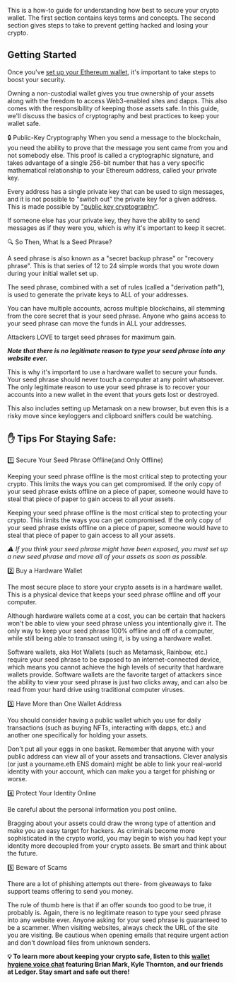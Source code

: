 This is a how-to guide for understanding how best to secure your crypto wallet. The first section contains keys terms and concepts. The second section gives steps to take to prevent getting hacked and losing your crypto.

## Getting Started

Once you've [set up your Ethereum wallet](https://www.notion.so/How-To-Set-Up-Your-First-Ethereum-Wallet-9da760549e054d5ea738cce3c5b49b50), it's important to take steps to boost your security.

Owning a non-custodial wallet gives you true ownership of your assets along with the freedom to access Web3-enabled sites and dapps. This also comes with the responsibility of keeping those assets safe. In this guide, we'll discuss the basics of cryptography and best practices to keep your wallet safe.

🔒 Public-Key Cryptography
When you send a message to the blockchain, you need the ability to prove that the message you sent came from you and not somebody else. This proof is called a cryptographic signature, and takes advantage of a single 256-bit number that has a very specific mathematical relationship to your Ethereum address, called your private key. 

Every address has a single private key that can be used to sign messages, and it is not possible to "switch out" the private key for a given address. This is made possible by ["public key cryptography"](https://en.wikipedia.org/wiki/Public-key_cryptography).

If someone else has your private key, they have the ability to send messages as if they were you, which is why it's important to keep it secret.

🔍 So Then, What Is a Seed Phrase?

A seed phrase is also known as a "secret backup phrase" or "recovery phrase". This is that series of 12 to 24 simple words that you wrote down during your initial wallet set up. 

The seed phrase, combined with a set of rules (called a "derivation path"), is used to generate the private keys to ALL of your addresses. 

You can have multiple accounts, across multiple blockchains, all stemming from the core secret that is your seed phrase. Anyone who gains access to your seed phrase can move the funds in ALL your addresses. 

Attackers LOVE to target seed phrases for maximum gain. 

***Note that there is no legitimate reason to type your seed phrase into any website ever.***

This is why it's important to use a hardware wallet to secure your funds. Your seed phrase should never touch a computer at any point whatsoever. The only legitimate reason to use your seed phrase is to recover your accounts into a new wallet in the event that yours gets lost or destroyed.

This also includes setting up Metamask on a new browser, but even this is a risky move since keyloggers and clipboard sniffers could be watching.

## ✋ Tips For Staying Safe:

1️⃣ Secure Your Seed Phrase Offline(and Only Offline)

Keeping your seed phrase offline is the most critical step to protecting your crypto. This limits the ways you can get compromised. If the only copy of your seed phrase exists offline on a piece of paper, someone would have to steal that piece of paper to gain access to all your assets.

Keeping your seed phrase offline is the most critical step to protecting your crypto. This limits the ways you can get compromised. If the only copy of your seed phrase exists offline on a piece of paper, someone would have to steal that piece of paper to gain access to all your assets.

 *⚠️ If you think your seed phrase might have been exposed, you must set up a new seed phrase and move all of your assets as soon as possible.*
 
2️⃣ Buy a Hardware Wallet

The most secure place to store your crypto assets is in a hardware wallet. This is a physical device that keeps your seed phrase offline and off your computer. 

Although hardware wallets come at a cost, you can be certain that hackers won't be able to view your seed phrase unless you intentionally give it. The only way to keep your seed phrase 100% offline and off of a computer, while still being able to transact using it, is by using a hardware wallet.

Software wallets, aka Hot Wallets (such as Metamask, Rainbow, etc.) require your seed phrase to be exposed to an internet-connected device, which means you cannot achieve the high levels of security that hardware wallets provide. Software wallets are the favorite target of attackers since the ability to view your seed phrase is just two clicks away, and can also be read from your hard drive using traditional computer viruses.

3️⃣ Have More than One Wallet Address

You should consider having a public wallet which you use for daily transactions (such as buying NFTs, interacting with dapps, etc.) and another one specifically for holding your assets. 

Don't put all your eggs in one basket. Remember that anyone with your public address can view all of your assets and transactions. Clever analysis (or just a yourname.eth ENS domain) might be able to link your real-world identity with your account, which can make you a target for phishing or worse.

4️⃣ Protect Your Identity Online

Be careful about the personal information you post online. 

Bragging about your assets could draw the wrong type of attention and make you an easy target for hackers. As criminals become more sophisticated in the crypto world, you may begin to wish you had kept your identity more decoupled from your crypto assets. Be smart and think about the future.

5️⃣ Beware of Scams

There are a lot of phishing attempts out there- from giveaways to fake support teams offering to send you money. 

The rule of thumb here is that if an offer sounds too good to be true, it probably is. Again, there is no legitimate reason to type your seed phrase into any website ever. Anyone asking for your seed phrase is guaranteed to be a scammer. When visiting websites, always check the URL of the site you are visiting. Be cautious when opening emails that require urgent action and don't download files from unknown senders.

**💡 To learn more about keeping your crypto safe, listen to this [wallet hygiene voice chat](https://drive.google.com/file/d/1X1KLBL7Sf4t5u4tm8zoRU72pgOPg48gR/view) featuring Brian Mark, Kyle Thornton, and our friends at Ledger. Stay smart and safe out there!**
